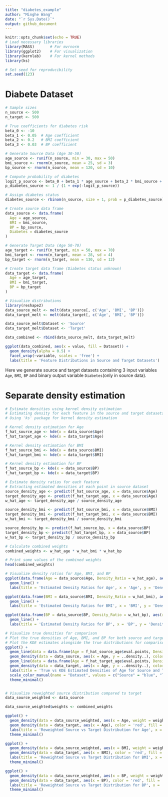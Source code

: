 ```yaml
---
title: "diabetes_example"
author: "Minghe Wang"
date: "`r Sys.Date()`"
output: github_document
---
```


```r
knitr::opts_chunk$set(echo = TRUE)
# Load necessary libraries
library(MASS)       # For mvrnorm
library(ggplot2)    # For visualization
library(kernlab)    # For kernel methods
library(ks)

# Set seed for reproducibility
set.seed(123)
```

# Diabete Dataset

```r

# Sample sizes
n_source <- 500
n_target <- 500

# True coefficients for diabetes risk
beta_0 <- -10
beta_1 <- 0.05  # Age coefficient
beta_2 <- 0.2   # BMI coefficient
beta_3 <- 0.03  # BP coefficient

# Generate Source Data (Age 30-50)
age_source <- runif(n_source, min = 30, max = 50)
bmi_source <- rnorm(n_source, mean = 25, sd = 3)
bp_source <- rnorm(n_source, mean = 120, sd = 10)

# Compute probability of diabetes
logit_p_source <- beta_0 + beta_1 * age_source + beta_2 * bmi_source + beta_3 * bp_source
p_diabetes_source <- 1 / (1 + exp(-logit_p_source))

# Assign diabetes status
diabetes_source <- rbinom(n_source, size = 1, prob = p_diabetes_source)

# Create source data frame
data_source <- data.frame(
  Age = age_source,
  BMI = bmi_source,
  BP = bp_source,
  Diabetes = diabetes_source
)

# Generate Target Data (Age 50-70)
age_target <- runif(n_target, min = 50, max = 70)
bmi_target <- rnorm(n_target, mean = 28, sd = 4)
bp_target <- rnorm(n_target, mean = 130, sd = 12)

# Create target data frame (Diabetes status unknown)
data_target <- data.frame(
  Age = age_target,
  BMI = bmi_target,
  BP = bp_target
)

# Visualize distributions
library(reshape2)
data_source_melt <- melt(data_source[, c('Age', 'BMI', 'BP')])
data_target_melt <- melt(data_target[, c('Age', 'BMI', 'BP')])

data_source_melt$Dataset <- 'Source'
data_target_melt$Dataset <- 'Target'

data_combined <- rbind(data_source_melt, data_target_melt)

ggplot(data_combined, aes(x = value, fill = Dataset)) +
  geom_density(alpha = 0.5) +
  facet_wrap(~variable, scales = 'free') +
  labs(title = 'Feature Distributions in Source and Target Datasets')
```

Here we generate source and target datasets containing 3 input variables `Age`, `BMI`, `BP` and binary output variable `Diabetes`(only in source data). 

# Separate density estimation

```r
# Estimate densities using kernel density estimation
# Estimating density for each feature in the source and target datasets
# Using 'ks' package for kernel density estimation

# Kernel density estimation for Age
f_hat_source_age <- kde(x = data_source$Age)
f_hat_target_age <- kde(x = data_target$Age)

# Kernel density estimation for BMI
f_hat_source_bmi <- kde(x = data_source$BMI)
f_hat_target_bmi <- kde(x = data_target$BMI)

# Kernel density estimation for BP
f_hat_source_bp <- kde(x = data_source$BP)
f_hat_target_bp <- kde(x = data_target$BP)

# Estimate density ratios for each feature
# Extracting estimated densities at each point in source dataset
source_density_age <- predict(f_hat_source_age, x = data_source$Age)
target_density_age <- predict(f_hat_target_age, x = data_source$Age)
w_hat_age <- target_density_age / source_density_age

source_density_bmi <- predict(f_hat_source_bmi, x = data_source$BMI)
target_density_bmi <- predict(f_hat_target_bmi, x = data_source$BMI)
w_hat_bmi <- target_density_bmi / source_density_bmi

source_density_bp <- predict(f_hat_source_bp, x = data_source$BP)
target_density_bp <- predict(f_hat_target_bp, x = data_source$BP)
w_hat_bp <- target_density_bp / source_density_bp

# Calculate combined weights
combined_weights <- w_hat_age * w_hat_bmi * w_hat_bp

# Print some values of the combined weights
head(combined_weights)

# Visualize density ratios for Age, BMI, and BP
ggplot(data.frame(Age = data_source$Age, Density_Ratio = w_hat_age), aes(x = Age, y = Density_Ratio)) +
  geom_line() +
  labs(title = 'Estimated Density Ratios for Age', x = 'Age', y = 'Density Ratio')

ggplot(data.frame(BMI = data_source$BMI, Density_Ratio = w_hat_bmi), aes(x = BMI, y = Density_Ratio)) +
  geom_line() +
  labs(title = 'Estimated Density Ratios for BMI', x = 'BMI', y = 'Density Ratio')

ggplot(data.frame(BP = data_source$BP, Density_Ratio = w_hat_bp), aes(x = BP, y = Density_Ratio)) +
  geom_line() +
  labs(title = 'Estimated Density Ratios for BP', x = 'BP', y = 'Density Ratio')

# Visualize true densities for comparison
# Plot the true densities of Age, BMI, and BP for both source and target populations
# Plot the KDE estimates alongside the true distributions for comparison
ggplot() +
  geom_line(data = data.frame(Age = f_hat_source_age$eval.points, Density = f_hat_source_age$estimate), aes(x = Age, y = Density), color = 'blue', linetype = "dashed", size = 1, alpha = 0.7) +
  geom_density(data = data_source, aes(x = Age, y = ..density..), color = 'blue', fill = 'blue', alpha = 0.3) +
  geom_line(data = data.frame(Age = f_hat_target_age$eval.points, Density = f_hat_target_age$estimate), aes(x = Age, y = Density), color = 'red', linetype = "solid", size = 1, alpha = 0.7) +
  geom_density(data = data_target, aes(x = Age, y = ..density..), color = 'red', fill = 'red', alpha = 0.3) +
  labs(title = 'True vs KDE Estimated Densities of Age for Source and Target Populations', x = 'Age', y = 'Density') +
  scale_color_manual(name = "Dataset", values = c("Source" = "blue", "Target" = "red")) +
  theme_minimal()


# Visualize reweighted source distribution compared to target
data_source_weighted <- data_source

data_source_weighted$weights <- combined_weights

ggplot() +
  geom_density(data = data_source_weighted, aes(x = Age, weight = weights), color = 'blue', fill = 'blue', alpha = 0.3) +
  geom_density(data = data_target, aes(x = Age), color = 'red', fill = 'red', alpha = 0.3) +
  labs(title = 'Reweighted Source vs Target Distribution for Age', x = 'Age', y = 'Density') +
  theme_minimal()

ggplot() +
  geom_density(data = data_source_weighted, aes(x = BMI, weight = weights), color = 'blue', fill = 'blue', alpha = 0.3) +
  geom_density(data = data_target, aes(x = BMI), color = 'red', fill = 'red', alpha = 0.3) +
  labs(title = 'Reweighted Source vs Target Distribution for BMI', x = 'BMI', y = 'Density') +
  theme_minimal()

ggplot() +
  geom_density(data = data_source_weighted, aes(x = BP, weight = weights), color = 'blue', fill = 'blue', alpha = 0.3) +
  geom_density(data = data_target, aes(x = BP), color = 'red', fill = 'red', alpha = 0.3) +
  labs(title = 'Reweighted Source vs Target Distribution for BP', x = 'BP', y = 'Density') +
  theme_minimal()
```
